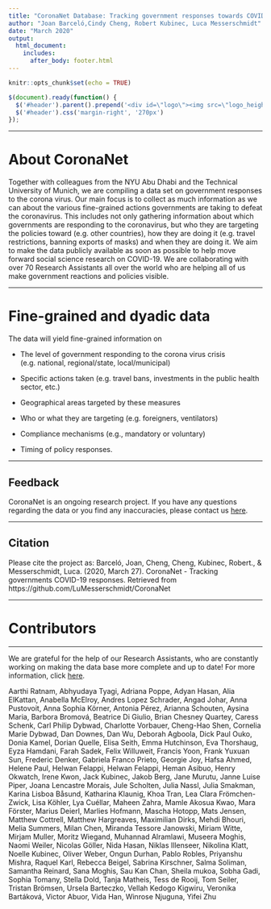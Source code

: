 ```yaml
---
title: "CoronaNet Database: Tracking government responses towards COVID-19"
author: "Joan Barceló,Cindy Cheng, Robert Kubinec, Luca Messerschmidt"
date: "March 2020"
output: 
  html_document:
    includes:
      after_body: footer.html
---
```


```r
knitr::opts_chunk$set(echo = TRUE)

```

```js

$(document).ready(function() {
  $('#header').parent().prepend('<div id=\"logo\"><img src=\"logo_height.png"\" style=\"position:absolute; top:0; right:0; padding:20px; height:280px\"></div>');
  $('#header').css('margin-right', '270px')
});
```
***


# About CoronaNet {-}

Together with colleagues from the NYU Abu Dhabi and the Technical University of Munich, we are compiling a data set on government responses to the corona virus. Our main focus is to collect as much information as we can about the various fine-grained actions governments are taking to defeat the coronavirus. This includes not only gathering information about which governments are responding to the coronavirus, but who they are targeting the policies toward (e.g. other countries), how they are doing it (e.g. travel restrictions, banning exports of masks) and when they are doing it. We aim to make the data publicly available as soon as possible to help move forward social science research on COVID-19.
We are collaborating with over 70 Research Assistants all over the world who are helping all of us make government reactions and policies visible.
 

***

# Fine-grained and dyadic data {-}

The data will yield fine-grained information on 

* The level of government responding to the corona virus crisis (e.g. national, regional/state, local/municipal) 

* Specific actions taken (e.g. travel bans, investments in the public health sector, etc.)

* Geographical areas targeted by these measures 

* Who or what they are targeting (e.g. foreigners, ventilators)

* Compliance mechanisms (e.g., mandatory or voluntary) 

* Timing of policy responses.



***

##  Feedback {-}

CoronaNet is an ongoing research project. If you have any questions regarding the data or you find any inaccuracies, please contact us  [here](https://forms.gle/2Zc5Rrdq9J43b7NR9).

***

##  Citation {-}

Please cite the project as:
 Barceló, Joan, Cheng, Cheng, Kubinec, Robert., & Messerschmidt, Luca. (2020, March 27). CoronaNet - Tracking governments COVID-19 responses. Retrieved from 
https://github.com/LuMesserschmidt/CoronaNet




*****
# Contributors {-}
***
We are grateful for the help of our Research Assistants, who are constantly working on making the data base more complete and up to date! For more information, click [here](https://lumesserschmidt.github.io/CoronaNet/about.html).

Aarthi Ratnam, Abhyudaya Tyagi, Adriana Poppe, Adyan Hasan, Alia ElKattan, Anabella McElroy, Andres Lopez Schrader, Angad Johar, Anna Pustovoit, Anna Sophia Körner, Antonia Pérez, Arianna Schouten, Aysina Maria, Barbora Bromová, Beatrice Di Giulio, Brian Chesney Quartey, Caress Schenk, Carl Philip Dybwad, Charlotte Vorbauer, Cheng-Hao Shen, Cornelia Marie Dybwad, Dan Downes, Dan Wu, Deborah Agboola, Dick Paul Ouko, Donia Kamel, Dorian Quelle, Elisa Seith, Emma Hutchinson, Eva Thorshaug, Eyza Hamdani, Farah Sadek, Felix Willuweit, Francis Yoon, Frank Yuxuan Sun, Frederic Denker, Gabriela Franco Prieto, Georgie Joy, Hafsa Ahmed, Helene Paul, Helwan Felappi, Helwan Felappi, Heman Asibuo, Henry Okwatch, Irene Kwon, Jack Kubinec, Jakob Berg, Jane Murutu, Janne Luise Piper, Joana Lencastre Morais, Jule Scholten, Julia Nassl, Julia Smakman, Karina Lisboa Båsund, Katharina Klaunig, Khoa Tran, Lea Clara Frömchen-Zwick, Lisa Köhler, Lya Cuéllar, Maheen Zahra, Mamle Akosua Kwao, Mara Förster, Marius Deierl, Marlies Hofmann, Mascha Hotopp, Mats Jensen, Matthew Cottrell, Matthew Hargreaves, Maximilian Dirks, Mehdi Bhouri, Melia Summers, Milan Chen, Miranda Tessore Janowski, Miriam Witte, Mirjam Muller, Moritz Wiegand, Muhannad Alramlawi, Museera Moghis, Naomi Weiler, Nicolas Göller, Nida Hasan, Niklas Illenseer, Nikolina Klatt, Noelle Kubinec, Oliver Weber, Ongun Durhan, Pablo Robles, Priyanshu Mishra, Raquel Karl, Rebecca Beigel, Sabrina Kirschner, Salma Soliman, Samantha Reinard, Sana Moghis, Sau Kan Chan, Sheila mukoa, Sobha Gadi, Sophia Tomany, Stella Dold, Tanja Matheis, Tess de Rooij, Tom Seiler, Tristan Brömsen, Ursela Barteczko, Vellah Kedogo Kigwiru, Veronika Bartáková, Victor Abuor, Vida Han, Winrose Njuguna, Yifei Zhu 
